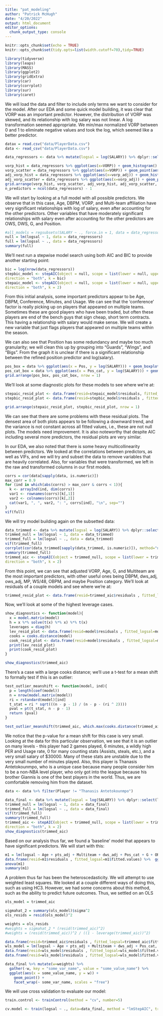 ```yaml
---
title: "pat_modeling"
author: "Patrick McHugh"
date: "4/20/2022"
output: html_document
editor_options: 
  chunk_output_type: console
---
```


```r
knitr::opts_chunk$set(echo = TRUE)
knitr::opts_chunk$set(tidy.opts=list(width.cutoff=70),tidy=TRUE)

library(tidyverse)
library(leaps)
library(MASS)
library(ggplot2)
library(gridExtra)
library(car)
library(corrplot)
library(sur)
library(caret)
```


We will load the data and filter to include only terms we want to consider for the model. After our EDA and some quick model building, it was clear that VORP was an important predictor. However, the distribution of VORP was skewed, and its relationship with log salary was not linear. A log transformation seemed appropriate. We min/max normalized VORP between 0 and 1 to eliminate negative values and took the log, which seemed like a better predictor.

```r
datax = read.csv("data/PlayerData.csv")
data <- read_csv("data/PlayerData.csv")

data_regressors <- data %>% mutate(logsal = log(SALARY)) %>% dplyr::select(logsal, Age, G, GS, gs_adj, MP, PER, X3PAr, FTr, ftr_adj, ORB., orb_adj, DRB., TRB., AST., STL., stl_adj, BLK., blk_adj, TOV., USG., ORtg, DRtg, OWS, ows_adj, DWS, dws_adj, WS.48, OBPM, DBPM, VORP, vorp_adj, Pos, Height, PTS, pts_adj, TS., International, Conference)

vorp_hist = data_regressors %>% ggplot(aes(x=VORP)) + geom_histogram() + ggtitle("Histogram of VORP")
vorp_scatter = data_regressors %>% ggplot(aes(x=VORP)) + geom_point(aes(y=logsal)) + ggtitle("Scatterplot of VORP vs. log salary")
adj_vorp_hist = data_regressors %>% ggplot(aes(x=vorp_adj)) + geom_histogram() + ggtitle("Histogram of transformed VORP")
adj_vorp_scatter = data_regressors %>% ggplot(aes(x=vorp_adj)) + geom_point(aes(y=logsal)) + ggtitle("Scatterplot of transformed VORP vs. log salary")
grid.arrange(vorp_hist, vorp_scatter, adj_vorp_hist, adj_vorp_scatter, nrow = 2)
n_predictors = ncol(data_regressors) - 1

```


We will start by looking at a full model with all possible predictors. We observe that in this case, Age, DBPM, VORP, and Multi-team affiliation have very significant relationships with log of salary, even after accounting for the other predictors. Other variables that have moderately significant relationships with salary even after accounting for the other predictors are OWS, DWS, G, and Position.
```r

#all_models = regsubsets(SALARY ~ ., force.in = 1, data = data_regressors, nbest = max(choose(n_predictors, 0:n_predictors)), really.big = T, nvmax = 13)
null = lm(logsal ~ 1, data = data_regressors)
full = lm(logsal ~ ., data = data_regressors)
summary(full)

```


We'll next run a stepwise model search using both AIC and BIC to provide another starting point:

```r
bic = log(nrow(data_regressors))
stepbic_model <- stepAIC(object = null, scope = list(lower = null, upper = full),
direction = "both", k = bic)
stepaic_model <- stepAIC(object = null, scope = list(lower = null, upper = full),
direction = "both", k = 2)
```

From this initial analysis, some important predictors appear to be Age, DBPM, Conference, Minutes, and Usage. We can see that the 'conference' factor is really picking up on players that appeared on multiple teams. Sometimes these are good players who have been traded, but often these players are end of the bench guys that sign cheap, short term contracts. This having a relationship with salary would make sense. We will create a new variable that just flags players that appeared on multiple teams within the season.

We can also see that Position has some redundancy and maybe too much granularity; we will clean this up by grouping into "Guards", "Wings", and "Bigs". From the graph it is unclear if there is a significant relationship between the refined position predictor and log(salary).

```r
pos_box = data %>% ggplot(aes(x = Pos, y = log(SALARY))) + geom_boxplot() + ggtitle("log(salary) by position (unrefined)")
pos_cat_box = data %>% ggplot(aes(x = Pos_cat, y = log(SALARY))) + geom_boxplot() + ggtitle("log(salary) by position (refined)")
grid.arrange(pos_box, pos_cat_box, nrow = 1)
```

We'll look at some diagnostic plots for these models to see where we're at:

```r
stepaic_resid_plot <- data.frame(resid=stepaic_model$residuals, fitted_logsal=stepaic_model$fitted.values) %>%  ggplot(aes(x=fitted_logsal, y=resid)) + geom_point() + ggtitle("Stepwise AIC model residual plot")
stepbic_resid_plot <- data.frame(resid=stepbic_model$residuals , fitted_logsal=stepbic_model$fitted.values) %>%  ggplot(aes(x=fitted_logsal, y=resid)) + geom_point() + ggtitle("Stepwise BIC model residual plot")

grid.arrange(stepaic_resid_plot, stepbic_resid_plot, nrow = 1)
```

We can see that there are some problems with these residual plots. The densest area of both plots appears to be following a downward trend, and the variance is not constant across all fitted values, i.e., these are not null plots. The models need improvement. It is also noteworthy that despite AIC including several more predictors, the residual plots are very similar.

In our EDA, we also noted that there is some heavy multicollinearity between predictors. We looked at the correlations between predictors, as well as VIFs, and we will try and subset the data to remove variables that are heavily correlated. Also, for variables that were transformed, we left in the raw and transformed columns in our first models. 

```r
corrs = cor(data[sapply(data, is.numeric)])
max_corr = 0.9
for (ind in which(abs(corrs) > max_corr & corrs < 1)){
  k <- arrayInd(ind, dim(corrs))
  var1 <- rownames(corrs)[k[,1]]
  var2 <- colnames(corrs)[k[,2]]
  cat(var1, ", ", var2, ": ", corrs[ind], "\n", sep="")
}
vif(full)
```


We will try model building again on the subsetted data:
```r
data_trimmed <- data %>% mutate(logsal = log(SALARY)) %>% dplyr::select(logsal, Age, G, gs_adj, MP, PER, X3PAr, ftr_adj, orb_adj, DRB., AST., stl_adj, blk_adj, TOV., USG., ORtg, DRtg, ows_adj, dws_adj, WS.48, OBPM, DBPM, vorp_adj, Pos_cat, Height, pts_adj, TS., International, Multiteam)
trimmed_null = lm(logsal ~ 1, data = data_trimmed)
trimmed_full = lm(logsal ~ ., data = data_trimmed)
vif(trimmed_full)
corrplot(cor(data_trimmed[sapply(data_trimmed, is.numeric)]), method="number")
summary(trimmed_full)
trimmed_aic <- stepAIC(object = trimmed_null, scope = list(lower = trimmed_null, upper = trimmed_full),
direction = "both", k = 2)
```

From this point, we can see that adjusted VORP, Age, G, and Multiteam are the most important predictors, with other useful ones being DBPM, dws_adj, ows_adj, MP, WS/48, OBPM, and maybe Position category. We'll look at residuals of a couple models and see where we're at:

```r
trimmed_resid_plot <- data.frame(resid=trimmed_aic$residuals , fitted_logsal=trimmed_aic$fitted.values) %>%  ggplot(aes(x=fitted_logsal, y=resid)) + geom_point() + ggtitle("Stepwise AIC model residual plot")

```


Now, we'll look at some of the highest leverage cases.

```r
show_diagnostics <- function(model){
  x = model.matrix(model)
  h = x %*% solve(t(x) %*% x) %*% t(x)
  leverages = diag(h)
  lev_resid_plot <- data.frame(resid=model$residuals , fitted_logsal=model$fitted.values, leverage=leverages) %>%  ggplot(aes(x=fitted_logsal, y=resid)) + geom_point(aes(size=leverages, color=leverages)) + ggtitle("Residual plot with leverages")
  cooks = cooks.distance(model)
  cook_resid_plot <- data.frame(resid=model$residuals , fitted_logsal=model$fitted.values, cook_distance=cooks) %>%  ggplot(aes(x=fitted_logsal, y=resid)) + geom_point(aes(size=cook_distance, color=cook_distance)) + ggtitle("Residual plot with cooks distance")
  print(lev_resid_plot)
  print(cook_resid_plot)
}

show_diagnostics(trimmed_aic)

```


There's a case with a large cooks distance; we'll use a t-test for a mean shift to formally test if this is an outlier:
```r
test_outlier_meanshift <- function(model, ind){
  p = length(coef(model))
  n = nrow(model.matrix(model))
  ri = rstandard(model)[ind]
  t_stat = ri * sqrt(((n - p - 1) / (n - p - (ri ^ 2))))
  pval = pt(t_stat, n - p - 1)
  return (pval)
}

test_outlier_meanshift(trimmed_aic, which.max(cooks.distance(trimmed_aic)))

```

We notice that the p-value for a mean shift for this case is very small. Looking at the data for this particular observation, we see that it is an outlier on many levels - this player had 2 games played, 6 minutes, a wildly high PER and Usage rate, 0 for many counting stats (Assists, steals, etc.), and a very small salary of $30000. Many of these stats are unstable due to the very small number of minutes played. Also, this player is Thanasis Antetokounmpo, who is a unique case because many people consider him to be a non-NBA level player, who only got into the league because his brother Giannis is one of the best players in the world. Thus, we are comfortable removing him from the dataset. 

```r
data <- data %>% filter(Player != "Thanasis Antetokounmpo")

data_final <- data %>% mutate(logsal = log(SALARY)) %>% dplyr::select(logsal, Age, G, gs_adj, MP, PER, X3PAr, ftr_adj, orb_adj, DRB., AST., stl_adj, blk_adj, TOV., USG., ORtg, DRtg, ows_adj, dws_adj, WS.48, OBPM, DBPM, vorp_adj, Pos_cat, Height, pts_adj, TS., International, Multiteam)
trimmed_null = lm(logsal ~ 1, data = data_final)
trimmed_full = lm(logsal ~ ., data = data_final)
vif(trimmed_full)
summary(trimmed_full)
trimmed_aic <- stepAIC(object = trimmed_null, scope = list(lower = trimmed_null, upper = trimmed_full),
direction = "both", k = 2)
show_diagnostics(trimmed_aic)

```


Based on our analysis thus far, we found a 'baseline' model that appears to have significant predictors. We will start with this:
```r
m1 = lm(logsal ~ Age + pts_adj + Multiteam + dws_adj + Pos_cat + G + ORtg + MP, data=data_final)
data.frame(resid=m1$residuals , fitted_logsal=m1$fitted.values) %>%  ggplot(aes(x=fitted_logsal, y=resid)) + geom_point() + ggtitle("OLS Residual plot")
anova(m1)
summary(m1)
```

A problem thus far has been the heteroscedasticity. We will attempt to use weighted least squares. We looked at a couple different ways of doing this, such as using HC3. However, we had some concerns about this method, such as the ability to predict future outcomes. Thus, we settled on an OLS 


```r
ols_model = trimmed_aic

sigmahat_2 = summary(ols_model)$sigma^2
ols_resids = resid(ols_model)^2

weights = ols_resids
#weights = sigmahat_2 * (resid(trimmed_aic)^2)
#weights = (resid(trimmed_aic))^2 / ((1 - leverage(trimmed_aic))^2)

data.frame(resid=trimmed_aic$residuals , fitted_logsal=trimmed_aic$fitted.values, weight=weights) %>%  ggplot(aes(x=fitted_logsal, y=resid)) + geom_point(aes(color=weight, size=weight)) + ggtitle("OLS Residual plot with weights")
wls_model = lm(logsal ~ Age + pts_adj + Multiteam + dws_adj + Pos_cat, data=data_final, weights=weights)
data.frame(resid=wls_model$residuals , fitted_logsal=wls_model$fitted.values) %>%  ggplot(aes(x=fitted_logsal, y=resid)) + geom_point() + ggtitle("WLS Residual plot")
data.frame(resid=wls_model$residuals , fitted_logsal=wls_model$fitted.values, weight=weights) %>%  ggplot(aes(x=fitted_logsal, y=resid)) + geom_point(aes(color=weight, size=weight)) + ggtitle("WLS Residual plot with weights")

data_final %>% mutate(w=weights) %>% 
  gather(-w, key = "some_var_name", value = "some_value_name") %>%
  ggplot(aes(x = some_value_name, y = w)) +
    geom_point() +
    facet_wrap(~ some_var_name, scales = "free")
```

We will use cross validation to evaluate our model:

```r
train.control <- trainControl(method = "cv", number=5)

cv.model <- train(logsal ~ ., data=data_final, method = "lmStepAIC", trControl = train.control)
```

